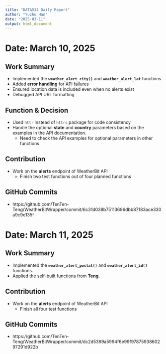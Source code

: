 ```yaml
---
title: "DATA534 Daily Report"
author: "Yuzhu Han"
date: "2025-03-11"
output: html_document
---
```


# Date: March 10, 2025

## Work Summary
- Implemented the **`weather_alert_city()`** and **`weather_alert_lat`** functions
- Added **error handling** for API failures
- Ensured location data is included even when no alerts exist
- Debugged API URL formatting

## Function & Decision
- Used `httr` instead of `httrs` package for code consistency
- Handle the optional **state** and **country** parameters based on the examples in the API documentation. 
  - Need to check the API examples for optional parameters in other functions

## Contribution
- Work on the **alerts** endpoint of WeatherBit API
  - Finish two test functions out of four planned functions

## GitHub Commits
- https://github.com/TenTen-Teng/WeatherBitWrapper/commit/6c31d038b75113696dbb87183ace330a9c9e135f



# Date: March 11, 2025

## Work Summary
- Implemented the **`weather_alert_postal()`** and **`weather_alert_id()`** functions.
- Applied the self-built functions from **Teng**.

## Contribution
- Work on the **alerts** endpoint of WeatherBit API
  - Finish all four test functions

## GitHub Commits
- https://github.com/TenTen-Teng/WeatherBitWrapper/commit/dc2d5369a5994f6e99f9787593860297291d922b
